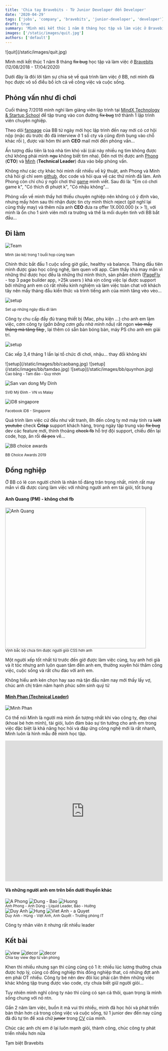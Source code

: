 ```yaml
---
title: 'Chia tay Bravebits - Từ Junior Developer đến Developer'
date: '2020-04-29'
tags: ['jobs', 'company', 'bravebits', 'junior-developer', 'developer']
draft: true
summary: 'Mình mới kết thúc 1 năm 8 tháng học tập và làm việc ở Bravebits (12/08/2018 - 17/04/2020). Dưới đây là đôi lời tâm sự chia sẻ về quá trình làm việc ở BB, nơi mình đã học được vô số điểu bổ ích cả về công việc lẫn cuộc sống...'
images: ['/static/images/quit.jpg']
authors: ['default']
---
```



<UnsplashLicense photoURL="https://unsplash.com/photos/wNz7_5EvUWU" author="Saulo Mohana" />
![quit](/static/images/quit.jpg)

Mình mới kết thúc 1 năm 8 tháng ~~fix bug~~ học tập và làm việc ở [Bravebits](https://www.bravebits.co/) (12/08/2018 - 17/04/2020)

Dưới đây là đôi lời tâm sự chia sẻ về quá trình làm việc ở BB, nơi mình đã học được vô số điểu bổ ích cả về công việc và cuộc sống.

## Phỏng vấn như đi chơi

Cuối tháng 7/2018 mình nghỉ làm giảng viên lập trình tại [MindX Technology & Startup School](https://mindx.edu.vn/) để tập trung vào con đường ~~fix bug~~ trở thành 1 lập trình viên chuyên nghiệp.

Theo dõi [fanpage](https://www.facebook.com/bravebits) của BB từ ngày mới học lập trình đến nay mới có cơ hội nộp (mặc dù trước đó đã interview ở 1 số cty và cũng định bụng vào chỗ khác rồi <Twemoji emoji="grinning-face-with-sweat"/>), được vài hôm thì anh **CEO** mail mời đến phỏng vấn...

Ấn tượng đầu tiên là toà nhà tìm khó vãi (cái này nhiều ng tìm không được chứ không phải mình ~~ngu~~ không biết tìm nha). Đến nơi thì được anh [Phong](https://www.facebook.com/iphongx) (**CTO**) và [Minh](https://www.facebook.com/paul.the.phan) (**Technical Leader**) đưa vào bếp phỏng vấn.

Không như các cty khác hỏi mình rất nhiều về kỹ thuật, anh Phong và Minh chả hỏi gì chỉ xem [github](https://github.com/hta218), đọc code và hỏi qua về các thứ mình đã làm. Anh Phong còn chỉ chú ý ngồi chơi thử [game](https://github.com/hta218/Travel_Egypt) mình viết. Sau đó là: "Em có chơi game k", "Có thích đi phượt k", "Có nhậu không"...

Phỏng vấn về mình thấy hơi thiếu chuyên nghiệp nên không có ý định vào, nhưng mấy hôm sau thì nhận được tin cty mình thích reject (giờ nghĩ lại cũng thấy may) và thêm nữa anh **CEO** đưa ra offer 1X.000.000 (x > 1), với mình là ổn cho 1 sinh viên mới ra trường và thế là mối duyên tình với BB bắt đầu...

## Đi làm

![Team](/static/images/bb/bb1.jpg)

<div style={{ textAlign: 'center', marginTop: '10px' }}>
  <small>Mình (áo kẻ) trong 1 buổi họp cùng team</small>
</div>

Chính thức bắt đầu 1 cuộc sống giờ giấc, healthy và balance. Tháng đầu tiên mình được giao học công nghệ, làm quen với app. Cảm thấy khá may mắn vì những thứ được học đều là những thứ mình thích, sản phẩm chính ([PageFly](https://apps.shopify.com/pagefly) - top 3 page builder app, >25k users <Twemoji emoji="clapping-hands"/>) khá xịn công việc lại được support bởi những anh em có rất nhiều kinh nghiệm và làm việc toàn chat với khách tây nên mấy tháng đầu kiến thức và trình tiếng anh của mình tăng vèo vèo...

![setup](/static/images/bb/setup-1.jpg)

<div style={{ textAlign: 'center', marginTop: '10px' }}>
  <small>Set up những ngày đầu đi làm</small>
</div>

Công ty chu cấp đầy đủ trang thiết bị (Mac, phụ kiện ...) cho anh em làm việc, cơm công ty (_gần bằng cơm gấu nhà mình nấu_) rất ngon ~~vào mấy tháng mà tăng 5kg <Twemoji emoji="pig-face"/>~~, lại thêm có sẵn bàn bóng bàn, máy PS cho anh em giải trí.

![setup](/static/images/bb/pes.jpg)

Các xếp 3,4 tháng 1 lần lại tổ chức đi chơi, nhậu... thay đổi không khí

<div className="grid grid-cols-3">
  ![setup](/static/images/bb/caobang.jpg) ![setup](/static/images/bb/tamdao.jpg)
  ![setup](/static/images/bb/quynhon.jpg)
</div>

<div style={{ textAlign: 'center', marginTop: '10px' }}>
  <small>Cao bằng - Tam đảo - Quy nhơn</small>
</div>

![San van dong My Dinh](/static/images/bb/svd-mydinh.jpg)

<div style={{ textAlign: 'center', marginTop: '10px' }}>
  <small>SVĐ Mỹ Đình - VN vs Malay</small>
</div>

![iD8 singapore](/static/images/bb/fb-id8.jpg)

<div style={{ textAlign: 'center', marginTop: '10px' }}>
  <small>Facebook iD8 - Singapore</small>
</div>

Quá trình làm việc cứ đều như vắt tranh, 8h đến công ty mở máy tính ra ~~lướt youtube~~ check **Crisp** support khách hàng, trong ngày tập trung vào ~~fix bug~~ dev các feature mới, thỉnh thoảng ~~check fb~~ hỗ trợ đội support, chiều đến lại code, họp, ăn rồi ~~đá pes~~ về...

![BB choice awards](/static/images/bb/award.jpg)

<div style={{ textAlign: 'center', marginTop: '10px' }}>
  <small>BB Choice Awards 2019</small>
</div>

## Đồng nghiệp

Ở BB có lẽ con người chính là nhân tố đáng trân trọng nhất, mình rất may mắn vì đã được cùng làm việc với những người anh em tài giỏi, tốt bụng

#### Anh Quang (PM) - không chơi fb

<div>
  <img
    src="/static/images/bb/a-quang.jpg"
    alt="Anh Quang"
    width="450px"
    style={{ margin: '0 auto' }}
  />
</div>

<div style={{ textAlign: 'center', marginTop: '10px' }}>
  <small>Vịnh bắc bộ chưa tìm được người giỏi CSS hơn anh</small>
</div>

Một người xếp tốt nhất từ trước đến giờ được làm việc cùng, tuy anh hơi già và ít tóc nhưng anh luôn quan tâm đến anh em, thường xuyên hỏi thăm công việc, cuộc sống và rất chu đáo với anh em.

Không hiểu anh kén chọn hay sao mà tận đầu năm nay mới thấy lấy vợ, chúc anh chị trăm năm hạnh phúc sớm sinh quý tử <Twemoji emoji="baby"/>

#### [Minh Phan (Technical Leader)](https://www.facebook.com/paul.the.phan)

![Minh Phan](/static/images/bb/minh.jpg)

Có thể nói Minh là người mà mình ấn tượng nhất khi vào công ty, đẹp chai (khoai bé hơn mình), tài giỏi, luôn đảm bảo sự tin tưởng cho anh em trong việc đặc biệt là khả năng học hỏi và đáp ứng công nghệ mới là rất nhanh, Minh luôn là hình mẫu để mình học tập.

<iframe
  width="100%"
  height="450"
  src="https://www.youtube.com/embed/iqMBJQEQqZA"
  frameBorder="0"
  allow="accelerometer; autoplay; encrypted-media; gyroscope; picture-in-picture"
  allowFullScreen
></iframe>

#### Và những người anh em trên bến dưới thuyền khác

<div className="flex">
  <img
    src="/static/images/bb/a-phong.jpg"
    style={{ objectFit: 'cover', width: '33.33%', marginBottom: 0 }}
    alt="A Phong"
  />
  <img
    src="/static/images/bb/quynhon.jpg"
    style={{ objectFit: 'cover', width: '33.33%', marginBottom: 0 }}
    alt="Dung - Bao"
  />
  <img
    src="/static/images/bb/huong.jpg"
    style={{ objectFit: 'cover', width: '33.33%', marginBottom: 0 }}
    alt="Huong"
  />
</div>

<div style={{ textAlign: 'center', marginTop: '10px' }}>
  <small>Anh Phong - Anh Dũng - Liquid Leader, Bảo - Hưởng</small>
</div>

<div className="flex">
  <img
    src="/static/images/bb/duyanh.jpg"
    style={{ objectFit: 'cover', width: '33.33%', marginBottom: 0 }}
    alt="Duy Anh"
  />
  <img
    src="/static/images/bb/hung.jpg"
    style={{ objectFit: 'cover', width: '33.33%', marginBottom: 0 }}
    alt="Hung"
  />
  <img
    src="/static/images/bb/va-quyet.jpg"
    style={{ objectFit: 'cover', width: '33.33%', marginBottom: 0 }}
    alt="Viet Anh - a Quyet"
  />
</div>

<div style={{ textAlign: 'center', marginTop: '10px' }}>
  <small>Duy Anh - Hùng - Việt Anh, Anh Quyết - Trưởng phòng IT</small>
</div>

Công ty nhân viên ít nhưng rất nhiều leader <Twemoji emoji="grinning-squinting-face"/><Twemoji emoji="grinning-squinting-face"/>

## Kết bài

<div className="flex">
  <img
    src="/static/images/bb/bb2.jpg"
    style={{ objectFit: 'cover', width: '33.33%', marginBottom: 0 }}
    alt="view"
  />
  <img
    src="/static/images/bb/xmas.jpg"
    style={{ objectFit: 'cover', width: '33.33%', marginBottom: 0 }}
    alt="decor"
  />
  <img
    src="/static/images/bb/xmas2.jpg"
    style={{ objectFit: 'cover', width: '33.33%', marginBottom: 0 }}
    alt="decor"
  />
</div>

<div style={{ textAlign: 'center', marginTop: '10px' }}>
  <small>Chia tay view đẹp từ văn phòng</small>
</div>

Khen thì nhiều nhưng sạn thì cũng cũng có 1 ít: nhiều lúc lương thưởng chưa được hợp lý, cũng có đồng nghiệp this đồng nghiệp that, có những đợt anh em phải OT nhiều. Công ty bé nên dev đôi lúc phải cân thêm những việc khác không tập trung được vào code, cty chưa biết giữ người giỏi...

Tuy nhiên mình nghĩ công ty nào thì cũng có sạn cả thôi, quan trọng là mình sống chung với nó ntn.

Gần 2 năm làm việc, buồn ít mà vui thì nhiều, mình đã học hỏi và phát triển bản thân hơn cả trong công việc và cuộc sống, từ 1 junior dev đến nay cũng đã đủ tự tin để xoá chữ ~~junior~~ trong [CV](/pages/resume) của mình.

Chúc các anh chị em ở lại luôn mạnh giỏi, thành công, chúc công ty phát triển nhiều hơn nữa <Twemoji emoji="chart-increasing"/>

Tạm biệt Bravebits <Twemoji emoji="waving-hand"/><Twemoji emoji="waving-hand"/><Twemoji emoji="waving-hand"/>
